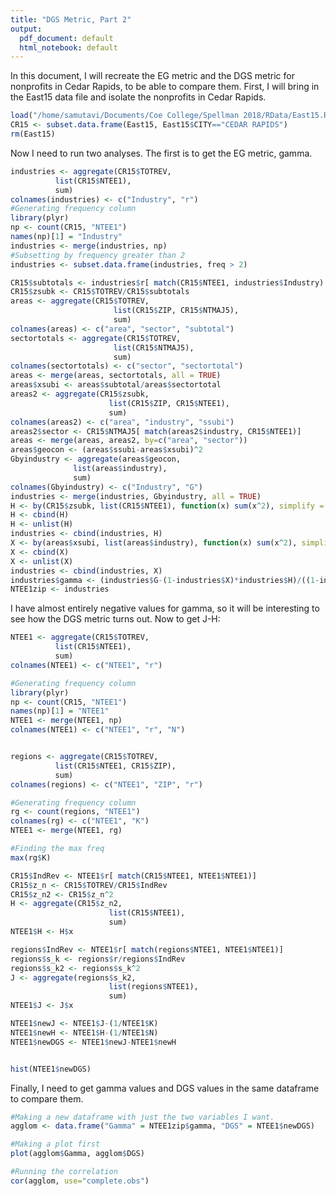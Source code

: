 ```yaml
---
title: "DGS Metric, Part 2"
output:
  pdf_document: default
  html_notebook: default
---
```

In this document, I will recreate the EG metric and the DGS metric for nonprofits in Cedar Rapids, to be able to compare them. First, I will bring in the East15 data file and isolate the nonprofits in Cedar Rapids. 
```r
load("/home/samutavi/Documents/Coe College/Spellman 2018/RData/East15.Rdata")
CR15 <- subset.data.frame(East15, East15$CITY=="CEDAR RAPIDS")
rm(East15)
```

Now I need to run two analyses. The first is to get the EG metric, gamma.

```r
industries <- aggregate(CR15$TOTREV, 
          list(CR15$NTEE1),
          sum)
colnames(industries) <- c("Industry", "r")
#Generating frequency column
library(plyr)
np <- count(CR15, "NTEE1")
names(np)[1] = "Industry"
industries <- merge(industries, np)
#Subsetting by frequency greater than 2
industries <- subset.data.frame(industries, freq > 2)

CR15$subtotals <- industries$r[ match(CR15$NTEE1, industries$Industry) ]
CR15$zsubk <- CR15$TOTREV/CR15$subtotals
areas <- aggregate(CR15$TOTREV,
                       list(CR15$ZIP, CR15$NTMAJ5),
                       sum)
colnames(areas) <- c("area", "sector", "subtotal")
sectortotals <- aggregate(CR15$TOTREV,
                       list(CR15$NTMAJ5),
                       sum)
colnames(sectortotals) <- c("sector", "sectortotal")
areas <- merge(areas, sectortotals, all = TRUE)
areas$xsubi <- areas$subtotal/areas$sectortotal
areas2 <- aggregate(CR15$zsubk, 
                      list(CR15$ZIP, CR15$NTEE1),
                      sum)
colnames(areas2) <- c("area", "industry", "ssubi")
areas2$sector <- CR15$NTMAJ5[ match(areas2$industry, CR15$NTEE1)]
areas <- merge(areas, areas2, by=c("area", "sector"))
areas$geocon <- (areas$ssubi-areas$xsubi)^2
Gbyindustry <- aggregate(areas$geocon, 
              list(areas$industry),
              sum)
colnames(Gbyindustry) <- c("Industry", "G")
industries <- merge(industries, Gbyindustry, all = TRUE)
H <- by(CR15$zsubk, list(CR15$NTEE1), function(x) sum(x^2), simplify = FALSE)
H <- cbind(H)
H <- unlist(H)
industries <- cbind(industries, H)
X <- by(areas$xsubi, list(areas$industry), function(x) sum(x^2), simplify = FALSE)
X <- cbind(X)
X <- unlist(X)
industries <- cbind(industries, X)
industries$gamma <- (industries$G-(1-industries$X)*industries$H)/((1-industries$X)*(1-industries$H))
NTEE1zip <- industries

```

I have almost entirely negative values for gamma, so it will be interesting to see how the DGS metric turns out. Now to get J-H:
```r
NTEE1 <- aggregate(CR15$TOTREV, 
          list(CR15$NTEE1),
          sum)
colnames(NTEE1) <- c("NTEE1", "r")

#Generating frequency column
library(plyr)
np <- count(CR15, "NTEE1")
names(np)[1] = "NTEE1"
NTEE1 <- merge(NTEE1, np)
colnames(NTEE1) <- c("NTEE1", "r", "N")


regions <- aggregate(CR15$TOTREV, 
          list(CR15$NTEE1, CR15$ZIP),
          sum)
colnames(regions) <- c("NTEE1", "ZIP", "r")

#Generating frequency column
rg <- count(regions, "NTEE1")
colnames(rg) <- c("NTEE1", "K")
NTEE1 <- merge(NTEE1, rg)

#Finding the max freq
max(rg$K)

CR15$IndRev <- NTEE1$r[ match(CR15$NTEE1, NTEE1$NTEE1)]
CR15$z_n <- CR15$TOTREV/CR15$IndRev
CR15$z_n2 <- CR15$z_n^2
H <- aggregate(CR15$z_n2,
                      list(CR15$NTEE1),
                      sum)
NTEE1$H <- H$x

regions$IndRev <- NTEE1$r[ match(regions$NTEE1, NTEE1$NTEE1)]
regions$s_k <- regions$r/regions$IndRev
regions$s_k2 <- regions$s_k^2
J <- aggregate(regions$s_k2,
                      list(regions$NTEE1),
                      sum)
NTEE1$J <- J$x

NTEE1$newJ <- NTEE1$J-(1/NTEE1$K)
NTEE1$newH <- NTEE1$H-(1/NTEE1$N)
NTEE1$newDGS <- NTEE1$newJ-NTEE1$newH


hist(NTEE1$newDGS)

```
Finally, I need to get gamma values and DGS values in the same dataframe to compare them.
```r
#Making a new dataframe with just the two variables I want.
agglom <- data.frame("Gamma" = NTEE1zip$gamma, "DGS" = NTEE1$newDGS)

#Making a plot first
plot(agglom$Gamma, agglom$DGS)

#Running the correlation
cor(agglom, use="complete.obs")

```

